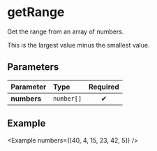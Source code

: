 
# getRange

Get the range from an array of numbers.

This is the largest value minus the smallest value.

## Parameters

| Parameter   | Type       | Required |
| :---------- | :--------- | :------: |
| **numbers** | `number[]` |    ✔     |

## Example

<Example numbers={[40, 4, 15, 23, 42, 5]} />
